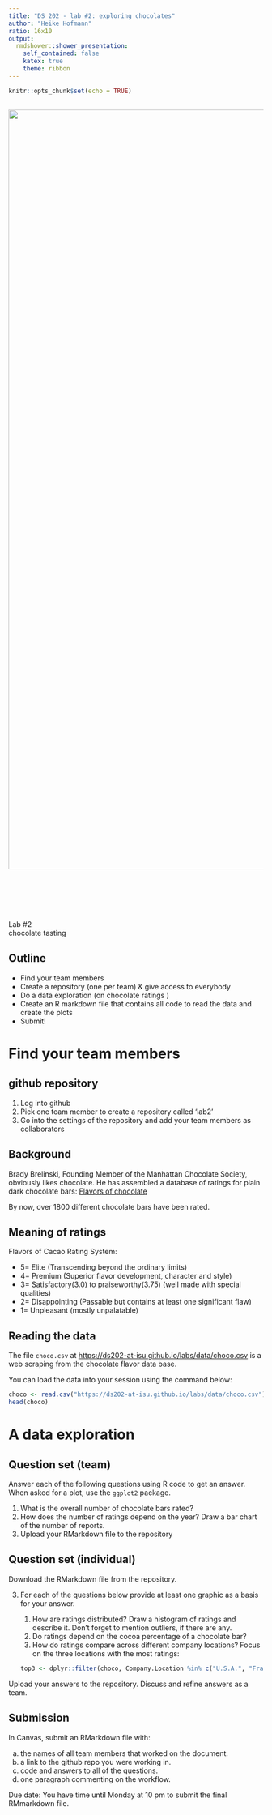 ```yaml
---
title: "DS 202 - lab #2: exploring chocolates"
author: "Heike Hofmann"
ratio: 16x10
output:
  rmdshower::shower_presentation:
    self_contained: false
    katex: true
    theme: ribbon
---
```


```r
knitr::opts_chunk$set(echo = TRUE)
```

##  {.white}

<img src="images/choco.jpeg" class="cover" height="1500"/>

<p class="white" style="font-size:100px" align="center">

Lab #2<br> chocolate tasting

</p>

## Outline

-   Find your team members
-   Create a repository (one per team) & give access to everybody
-   Do a data exploration (on chocolate ratings )
-   Create an R markdown file that contains all code to read the data and create the plots
-   Submit!

# Find your team members

## github repository

1.  Log into github
2.  Pick one team member to create a repository called 'lab2'
3.  Go into the settings of the repository and add your team members as collaborators

## Background

Brady Brelinski, Founding Member of the Manhattan Chocolate Society, obviously likes chocolate. He has assembled a database of ratings for plain dark chocolate bars: [Flavors of chocolate](http://flavorsofcacao.com/chocolate_database.html)

By now, over 1800 different chocolate bars have been rated.

## Meaning of ratings

Flavors of Cacao Rating System:

-   5= Elite (Transcending beyond the ordinary limits)
-   4= Premium (Superior flavor development, character and style)
-   3= Satisfactory(3.0) to praiseworthy(3.75) (well made with special qualities)
-   2= Disappointing (Passable but contains at least one significant flaw)
-   1= Unpleasant (mostly unpalatable)

## Reading the data

The file `choco.csv` at <https://ds202-at-isu.github.io/labs/data/choco.csv> is a web scraping from the chocolate flavor data base.

You can load the data into your session using the command below:

```r
choco <- read.csv("https://ds202-at-isu.github.io/labs/data/choco.csv")
head(choco)
```

# A data exploration

## Question set (team)

Answer each of the following questions using R code to get an answer. When asked for a plot, use the `ggplot2` package.

1.  What is the overall number of chocolate bars rated?
2.  How does the number of ratings depend on the year? Draw a bar chart of the number of reports.
3.  Upload your RMarkdown file to the repository

## Question set (individual)

Download the RMarkdown file from the repository.

3.  For each of the questions below provide at least one graphic as a basis for your answer.

    1.  How are ratings distributed? Draw a histogram of ratings and describe it. Don't forget to mention outliers, if there are any.
    2.  Do ratings depend on the cocoa percentage of a chocolate bar?
    3.  How do ratings compare across different company locations? Focus on the three locations with the most ratings:

    ```r
    top3 <- dplyr::filter(choco, Company.Location %in% c("U.S.A.", "France", "Canada"))
    ```

Upload your answers to the repository. Discuss and refine answers as a team.

## Submission

In Canvas, submit an RMarkdown file with:

a.  the names of all team members that worked on the document.
b.  a link to the github repo you were working in.
c.  code and answers to all of the questions.
d.  one paragraph commenting on the workflow.

Due date: You have time until Monday at 10 pm to submit the final RMmarkdown file.

